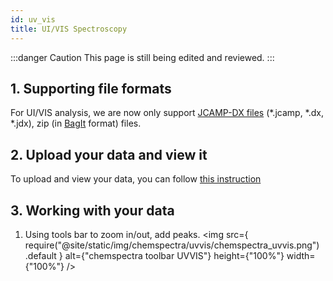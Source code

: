```yaml
---
id: uv_vis
title: UI/VIS Spectroscopy
---
```


:::danger Caution
This page is still being edited and reviewed.
:::

## 1. Supporting file formats

For UI/VIS analysis, we are now only support [JCAMP-DX files](https://iupac.org/what-we-do/digital-standards/jcamp-dx/) (\*.jcamp, \*.dx, \*.jdx), zip (in [BagIt](https://en.wikipedia.org/wiki/BagIt) format) files.

## 2. Upload your data and view it

To upload and view your data, you can follow [this instruction](../chemspectra#2-analysing-data-in-chemotion-eln)

## 3. Working with your data

1. Using tools bar to zoom in/out, add peaks.
   <img
     src={
       require("@site/static/img/chemspectra/uvvis/chemspectra_uvvis.png")
         .default
     }
     alt={"chemspectra toolbar UVVIS"}
     height={"100%"}
     width={"100%"}
   />

